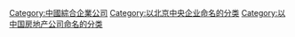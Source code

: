 [[Category:中國綜合企業公司|Category:中國綜合企業公司]]
[[Category:以北京中央企业命名的分类|Category:以北京中央企业命名的分类]]
[[Category:以中国房地产公司命名的分类|Category:以中国房地产公司命名的分类]]